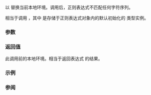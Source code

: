 {{cpp/regex/basic_regex/title|imbue}}
{{cpp/regex/basic_regex/navbar}}
{{ddcl|since=c++11|
locale_type imbue( locale_type loc );
}}

以 {{c|loc}} 替换当前本地环境。调用后，正则表达式不匹配任何字符序列。

相当于调用 {{c|traits_i.imbue(loc)}}，其中 {{tt|traits_i}} 是存储于正则表达式对象内的默认初始化的 {{tt|Traits}} 类型实例。

===参数===
{{par begin}}
{{par|loc|要使用的新本地环境}}
{{par end}}

===返回值===
此调用前的本地环境。相当于返回表达式 {{c|traits_i.imbue(loc)}} 的结果。

{{cpp/impldef exception}}

===示例===
{{example}}

===参阅===
{{dsc begin}}
{{dsc inc|cpp/regex/basic_regex/dsc getloc}}
{{dsc end}}

{{langlinks|de|en|es|fr|it|ja|pt|ru}}